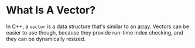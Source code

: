 <Tag tag="Programming"/>

# What Is A Vector?

<TimeStamp updated="February 27, 2022, 9:20  PM ET"/>

In C++, a `vector` is a data structure that's similar
to an [array](/what-is-an-array). Vectors can be easier 
to use though, because they provide run-time index 
checking, and they can be dynamically resized.